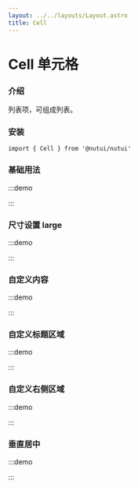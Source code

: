 ```yaml
---
layout: ../../layouts/Layout.astro
title: Cell
---
```



# Cell 单元格 

### 介绍

列表项，可组成列表。

### 安装

```tsx
import { Cell } from '@nutui/nutui'
```

### 基础用法

:::demo

<CodeBlock src='basic.tsx'></CodeBlock>

:::

### 尺寸设置 large

:::demo

<CodeBlock src='size.tsx'></CodeBlock>

:::

### 自定义内容

:::demo

<CodeBlock src='content.tsx'></CodeBlock>

:::

### 自定义标题区域

:::demo

<CodeBlock src='title.tsx'></CodeBlock>

:::

### 自定义右侧区域

:::demo

<CodeBlock src='custom.tsx'></CodeBlock>

:::

### 垂直居中

:::demo

<CodeBlock src='align.tsx'></CodeBlock>

:::

